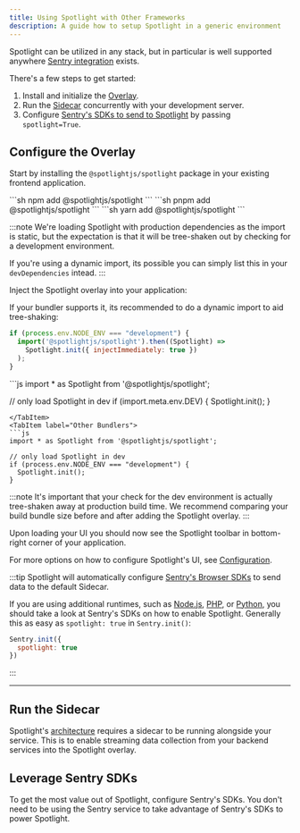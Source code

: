 ```yaml
---
title: Using Spotlight with Other Frameworks
description: A guide how to setup Spotlight in a generic environment
---
```


Spotlight can be utilized in any stack, but in particular is well supported anywhere [Sentry integration](./sentry/) exists.

There's a few steps to get started:

1. Install and initialize the [Overlay](#configure-the-overlay).
2. Run the [Sidecar](#run-the-sidecar) concurrently with your development server.
3. Configure [Sentry's SDKs to send to Spotlight](#leverage-sentry-sdks) by passing `spotlight=True`.

## Configure the Overlay

Start by installing the `@spotlightjs/spotlight` package in your existing frontend application.

<Tabs>
  <TabItem label="npm">
  ```sh 
  npm add @spotlightjs/spotlight 
  ```
  </TabItem>
  <TabItem label="pnpm">
  ```sh 
  pnpm add @spotlightjs/spotlight
  ```
  </TabItem>
  <TabItem label="yarn">
  ```sh 
  yarn add @spotlightjs/spotlight
  ```
  </TabItem>
</Tabs>

:::note
We're loading Spotlight with production dependencies as the import is static, but the expectation is that it will be tree-shaken out by checking for a development environment.

If you're using a dynamic import, its possible you can simply list this in your `devDependencies` intead.
:::

Inject the Spotlight overlay into your application:

<Tabs>
  <TabItem label="Dynamic Import">
  If your bundler supports it, its recommended to do a dynamic import to aid tree-shaking:

  ```js
  if (process.env.NODE_ENV === "development") {
    import('@spotlightjs/spotlight').then((Spotlight) =>
      Spotlight.init({ injectImmediately: true })
    );
  }
  ```
  </TabItem>
  <TabItem label="Vite">
  ```js
  import * as Spotlight from '@spotlightjs/spotlight';

  // only load Spotlight in dev
  if (import.meta.env.DEV) {
    Spotlight.init();
  }
  ```
  </TabItem>
  <TabItem label="Other Bundlers">
  ```js
  import * as Spotlight from '@spotlightjs/spotlight';

  // only load Spotlight in dev
  if (process.env.NODE_ENV === "development") {
    Spotlight.init();
  }
  ```
  </TabItem>
</Tabs>

:::note
It's important that your check for the dev environment is actually tree-shaken away at production build time.
We recommend comparing your build bundle size before and after adding the Spotlight overlay.
:::

Upon loading your UI you should now see the Spotlight toolbar in bottom-right corner of your application.

For more options on how to configure Spotlight's UI, see [Configuration](/reference/configuration/).

:::tip
Spotlight will automatically configure [Sentry's Browser SDKs](https://docs.sentry.io/platforms/javascript/) to send data to the default Sidecar.

If you are using additional runtimes, such as [Node.js](https://docs.sentry.io/platforms/node/), [PHP](https://docs.sentry.io/platforms/php/), or [Python](https://docs.sentry.io/platforms/python/), you should take a look at Sentry's SDKs on how to enable Spotlight. Generally this as easy as `spotlight: true` in `Sentry.init()`:


```js
Sentry.init({
  spotlight: true
})
```

:::

<LinkCard title="Setup Spotlight with Sentry" description="Instructions for Node, Python, PHP & Ruby" href="/setup/sentry/" />

---

## Run the Sidecar

Spotlight's [architecture](/architecture/) requires a sidecar to be running alongside your service. This is to enable streaming data collection from your backend services into the Spotlight overlay.


<CardGrid>
  <LinkCard title="Vite" href="/sidecar/vite/" />
  <LinkCard title="Webpack" href="/sidecar/webpack/" />
  <LinkCard title="Other" href="/sidecar/npx/" />
</CardGrid>


## Leverage Sentry SDKs

To get the most value out of Spotlight, configure Sentry's SDKs. You don't need to be using the Sentry service to take advantage of Sentry's SDKs to power Spotlight.


<SentryCodeBlock />
